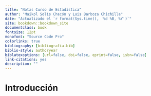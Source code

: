 ```yaml
--- 
title: "Notas Curso de Estadística"
author: "Maikol Solís Chacón y Luis Barboza Chichilla"
date: "Actualizado el `r format(Sys.time(), '%d %B, %Y')`"
site: bookdown::bookdown_site
documentclass: book
fontsize: 12pt
monofont: "Source Code Pro"
colorlinks: true
bibliography: [bibliografia.bib]
biblio-style: authoryear
biblatexoptions: [url=false, doi=false, eprint=false, isbn=false]
link-citations: yes
description: ""
---
```



# Introducción

